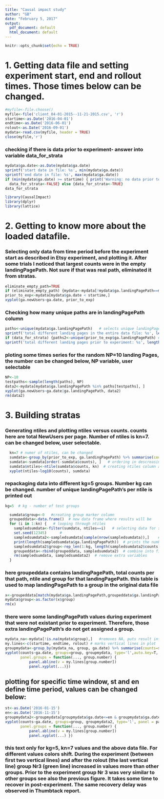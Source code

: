 ---
title: "Causal impact study"
author: "GB"
date: "February 5, 2017"
output:
  pdf_document: default
  html_document: default
---

```{r setup, include=FALSE}
knitr::opts_chunk$set(echo = TRUE)
```

# 1. Getting data file and setting experiment start, end and rollout times. Those times below can be changed. 

```{r}
#myfile<-file.choose()
myfile<-file('client_04-01-2015--11-21-2015.csv', 'r')
startime<-as.Date('2016-04-01')
endtime<-as.Date('2016-06-01')
rolout<-as.Date('2016-09-01')
mydata<-read.csv(myfile, header = TRUE)
close(myfile,'r')
```

### checking if there is data prior to experiment- answer into variable data_for_strata
```{r}
mydata$ga.date<-as.Date(mydata$ga.date)
sprintf('start date in file: %s', min(mydata$ga.date))
sprintf('end date in file: %s', max(mydata$ga.date))
if (min(mydata$ga.date) >= startime) { print('Warning: no data prior to experiment start!') 
  data_for_strata<-FALSE} else {data_for_strata<-TRUE}
data_for_strata
```




```{r library, message=FALSE, warning=FALSE}
library(CausalImpact)
library(dplyr)
library(lattice)
```


# 2. Getting to know more about the loaded datafile. 
### Selecting only data from time period before the experiment start as described in Etsy experiment, and plotting it. After some trials I noticed that largest counts were in the empty landingPagePath. Not sure if that was real path, eliminated it from stratas.
```{r}
eliminate_empty_path=TRUE
if (eliminate_empty_path) {mydata<-mydata[!mydata$ga.landingPagePath==mydata$ga.landingPagePath[1],]}
prior_to_exp<-mydata[mydata$ga.date < startime,]
xyplot(ga.newUsers~ga.date, prior_to_exp)
```

### Checking how many unique paths are in landingPagePath column

```{r}
paths<-unique(mydata$ga.landingPagePath)   # selects unique landingPagePath's for the entire data file
sprintf('total different landing pages in the entire data file: %s', length(paths))
if (data_for_strata) {paths2<-unique(prior_to_exp$ga.landingPagePath) #selects unique landingPagePath's before the experiment
sprintf('total different landing pages prior to experiment: %s', length(paths2))}
```

### ploting some times series for the random NP=10 landing Pages, the number can be changed below, NP variable, user selectable


```{r}
NP<-10
testpaths<-sample(length(paths), NP)
data2<-mydata[mydata$ga.landingPagePath %in% paths[testpaths], ]
xyplot(ga.newUsers~ga.date|ga.landingPagePath, data2)
rm(data2)
```

# 3. Building stratas
### Generating ntiles and plotting ntiles versus counts. counts here are total NewUsers per page. Number of ntiles is kn=7. can be changed below, user selectable.

```{r ntiles column}

  kn=7 # numer of ntiles, can be changed
  sumdata<-group_by(prior_to_exp, ga.landingPagePath) %>% summarise(counts=sum(ga.newUsers)) # getting total counts per   landingPagePath
  sumdata<-sumdata[order(-sumdata$counts), ]   # ordering in descreasing order
  sumdata$ntiles<-ntile(sumdata$counts, kn)  # creating ntiles column and assinging ntile number to each row
  xyplot(ntiles~log10(counts), sumdata)

```

### repackaging data into different kg=5 groups. Number kg can be changed. number of unique landingPagePath's per ntile is printed out 


```{r making groups}
kg=5  # kg - number of test groups 

  sumdata$group<-0   #creating group marker column
  groupeddata<-data.frame()  # new data frame where results will be
  for (i in 1:kn) {   # looping through ntiles
    sampledsumdata<-filter(sumdata, ntiles==i)   # selecting data for specific ntile only
    set.seed(12345)      # 
    sampledsumdata2<-sampledsumdata[sample(nrow(sampledsumdata)),]    # reshufling rows randomly in that table and renaming the table to *2, paths no longer in the same sequence within the landingPath column
    print(length(sampledsumdata$ga.landingPagePath))  # prints the number of paths per ntile
    sampledsumdata2$group<-rep_len(1:kg, length(sampledsumdata2$counts))    # assign group to randomized paths
    groupeddata<-rbind(groupeddata, sampledsumdata2)  # combine into final table
    rm(sampledsumdata, sampledsumdata2)  # remove extra variables
  }

```

### here groupeddata contains landingPagePath, total counts per that path, ntile and group for that landingPagePath. this table is used to map landingPagePath to a group in the original data file
```{r adding groups to original file}
x<-groupeddata[match(mydata$ga.landingPagePath,groupeddata$ga.landingPagePath),4,drop=F]
mydata$group<-as.factor(x$group)
rm(x)
```

### there were some landingPagePath values during experiment that were not existant prior to experiment. Therefore, those extra landingPagePath's do not get assigned a group.  

```{r}
mydata_na<-mydata[!is.na(mydata$group),]   #removes NA, puts result into mydata_na
my.lines<-c(startime, endtime, rolout) # marks vertical lines in plot
groupmydata<-group_by(mydata_na, group, ga.date) %>% summarise(counts=sum(ga.newUsers)) # agregates per group sum within the group
xyplot(counts~ga.date, groups=group, groupmydata, type='l',auto.key=T, panel = panel.superpose,
       panel.groups = function(..., group.number) {
           panel.abline(v = my.lines[group.number])
           panel.xyplot(...)})
```




## plotting for specific time window, st and en define time period, values can be changed below:
```{r}
st<-as.Date('2016-01-15')
en<-as.Date('2016-11-15')
groupmydata2<-groupmydata[groupmydata$ga.date<=en & groupmydata$ga.date>st, ]
xyplot(counts~ga.date, groups=group, groupmydata2, type='l', panel = panel.superpose,
       panel.groups = function(..., group.number) {
           panel.abline(v = my.lines[group.number])
           panel.xyplot(...) })
```

 
### this text only for kg=5, kn=7 values and the above data file. For different values colors shift. During the experiment (between first two vertical lines) and after the rolout (the last vertical line) group Nr3 (green line) increased in values more than other groups. Prior to the experiment group Nr 3 was very similar to other groups see also the previous figure. It takes some time to recover in post-experiment. The same recovery delay was observed in Thumbtack report.


